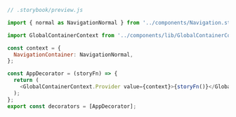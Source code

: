 ```js
// .storybook/preview.js

import { normal as NavigationNormal } from '../components/Navigation.stories';

import GlobalContainerContext from '../components/lib/GlobalContainerContext';

const context = {
  NavigationContainer: NavigationNormal,
};

const AppDecorator = (storyFn) => {
  return (
    <GlobalContainerContext.Provider value={context}>{storyFn()}</GlobalContainerContext.Provider>
  );
};
export const decorators = [AppDecorator];
```
